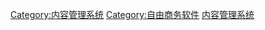 {{Portal|自由软件}}
{{Cat more|内容管理系统}}

[[Category:内容管理系统|Category:内容管理系统]]
[[Category:自由商务软件|Category:自由商务软件]]
[[Category:自由网页软件|内容管理系统]]